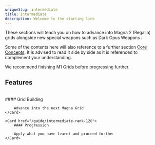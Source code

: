 ```yaml
---
uniqueSlug: intermediate
title: Intermediate
description: Welcome to the starting line
---
```


These sections will teach you on how to advance into Magna 2 (Regalia)
grids alongside new special weapons such as Dark Opus Weapons .

Some of the contents here will also reference to a further section [Core Concepts](/guide/core-concepts).
It is advised to read it side by side as it is referenced to complement your understanding.

<Callout type="warning">
    We recommend finishing M1 Grids before progressing
    further.
</Callout>

## Features

<br />

<div className="grid grid-cols-2 gap-4">
    <Card href="/guide/intermediate-grid-building">
        #### Grid Building
        
        Advance into the next Magna Grid
    </Card>

    <Card href="/guide/intermediate-rank-120">
        #### Progression

        Apply what you have learnt and proceed further
    </Card>

</div>
